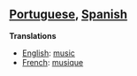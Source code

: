 ==[[Portuguese]], [[Spanish]]==

'''Translations'''

*[[English]]: [[music]]
*[[French]]: [[musique]]